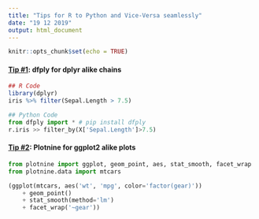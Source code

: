 ```yaml
---
title: "Tips for R to Python and Vice-Versa seamlessly"
date: "19 12 2019"
output: html_document
---
```


```r
knitr::opts_chunk$set(echo = TRUE)
```

#### [Tip #1](https://costaleconomist.blogspot.com/2019/03/tips-for-r-to-python-and-vice-versa.html): dfply for dplyr alike chains

```r
## R Code
library(dplyr)
iris %>% filter(Sepal.Length > 7.5)

```

```python
## Python Code
from dfply import * # pip install dfply
r.iris >> filter_by(X['Sepal.Length']>7.5)

```


#### [Tip #2](https://costaleconomist.blogspot.com/2019/12/tip-2-for-r-to-python-and-vice-versa.html): Plotnine for ggplot2 alike plots

```python
from plotnine import ggplot, geom_point, aes, stat_smooth, facet_wrap
from plotnine.data import mtcars

(ggplot(mtcars, aes('wt', 'mpg', color='factor(gear)'))
    + geom_point()
    + stat_smooth(method='lm')
    + facet_wrap('~gear'))

```


